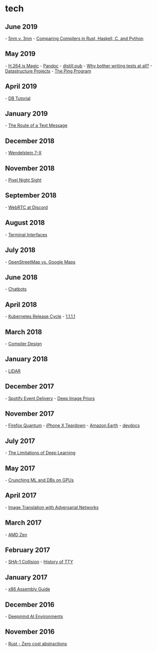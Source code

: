
= tech =

== June 2019 ==
- [[https://semiengineering.com/5nm-vs-3nm/|5nm v. 3nm]]
- [[http://thume.ca/2019/04/29/comparing-compilers-in-rust-haskell-c-and-python/|Comparing Compilers in Rust, Haskell, C, and Python]]
== May 2019 ==
- [[https://sidbala.com/h-264-is-magic/|H.264 is Magic]]
- [[https://pandoc.org/|Pandoc]]
- [[https://distill.pub/|distill.pub]]
- [[https://dave.cheney.net/2019/05/14/why-bother-writing-tests-at-all|Why bother writing tests at all?]]
- [[http://web.stanford.edu/class/cs166/handouts/100%20Suggested%20Final%20Project%20Topics.pdf|Datastructure Projects]]
- [[http://images.globalknowledge.com/wwwimages/whitepaperpdf/WP_Mays_Ping.pdf|The Ping Program]]
== April 2019 ==
- [[https://cstack.github.io/db_tutorial/|DB Tutorial]]
== January 2019 ==
- [[https://scottbot.net/the-route-of-a-text-message/|The Route of a Text Message]]
== December 2018 ==
- [[https://www.ipp.mpg.de/4550215/11_18|Wendelstein 7-X]]
== November 2018 ==
- [[https://ai.googleblog.com/2018/11/night-sight-seeing-in-dark-on-pixel.html|Pixel Night Sight]]
== September 2018 ==
- [[https://blog.discordapp.com/how-discord-handles-two-and-half-million-concurrent-voice-users-using-webrtc-ce01c3187429|WebRTC at Discord]]
== August 2018 ==
- [[https://brandur.org/interfaces|Terminal Interfaces]]
== July 2018 ==
- [[https://www.openstreetmap.org/user/jbelien/diary/44356|OpenStreetMap vs. Google Maps]]
== June 2018 ==
- [[https://blog.growthbot.org/chatbots-were-the-next-big-thing-what-happened|Chatbots]]
== April 2018 ==
- [[https://gravitational.com/blog/kubernetes-release-cycle/#|Kubernetes Release Cycle]]
- [[https://blog.cloudflare.com/announcing-1111/|1.1.1.1]]
== March 2018 ==
- [[http://www.tedinski.com/2018/03/13/how-compilers-are-designed.html|Compiler Design]]
== January 2018 ==
- [[https://arstechnica.com/cars/2018/01/driving-around-without-a-driver-lidar-technology-explained/|LIDAR]]
== December 2017 ==
- [[https://labs.spotify.com/2017/11/20/autoscaling-pub-sub-consumers/|Spotify Event Delivery]]
- [[https://dmitryulyanov.github.io/deep_image_prior|Deep Image Priors]]
== November 2017 ==
- [[https://hacks.mozilla.org/2017/11/entering-the-quantum-era-how-firefox-got-fast-again-and-where-its-going-to-get-faster/|Firefox Quantum]]
- [[https://www.ifixit.com/Teardown/iPhone%2BX%2BTeardown/98975|iPhone X Teardown]]
- [[https://aws.amazon.com/earth/|Amazon Earth]]
- [[http://devdocs.io/|devdocs]]
== July 2017 ==
- [[https://blog.keras.io/the-limitations-of-deep-learning.html|The Limitations of Deep Learning]]
== May 2017 ==
- [[https://www.nextplatform.com/2017/05/08/crunching-machine-learning-databases-together-gpus|Crunching ML and DBs on GPUs]]
== April 2017 ==
- [[https://junyanz.github.io/CycleGAN/|Image Translation with Adversarial Networks]]
== March 2017 ==
- [[http://www.anandtech.com/show/11170/the-amd-zen-and-ryzen-7-review-a-deep-dive-on-1800x-1700x-and-1700|AMD Zen]]
== February 2017 ==
- [[https://security.googleblog.com/2017/02/announcing-first-sha1-collision.html|SHA-1 Collision]]
- [[http://www.linusakesson.net/programming/tty/|History of TTY]]
== January 2017 ==
- [[http://www.cs.virginia.edu/~evans/cs216/guides/x86.html|x86 Assembly Guide]]
== December 2016 ==
- [[https://deepmind.com/blog/open-sourcing-deepmind-lab/|Deepmind AI Environments]]
== November 2016 ==
- [[https://ruudvanasseldonk.com/2016/11/30/zero-cost-abstractions|Rust - Zero cost abstractions]]
